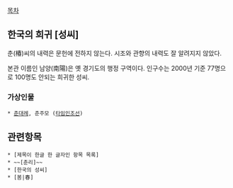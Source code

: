 [[목차]]
== 한국의 희귀 [성씨] ==
춘(椿)씨의 내력은 문헌에 전하지 않는다. 시조와 관향의 내력도 잘 알려지지 않았다.

본관 이름인 남양(南陽)은 옛 경기도의 행정 구역이다. 인구수는 2000년 기준 77명으로 100명도 안되는 희귀한 성씨.

=== 가상인물 ===
 * [[춘대례]], 춘주모 ([[타임인조선]])

== 관련항목 ==
 * [제목이 한글 한 글자인 항목 목록]
 * ~~[춘리]~~
 * [한국의 성씨]
 * [봄|春]
